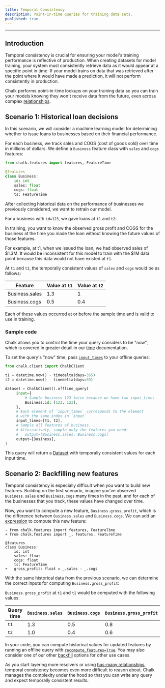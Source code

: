 ```yaml
---
title: Temporal Consistency
description: Point-in-time queries for training data sets.
published: true
---
```



---

## Introduction

Temporal consistency is crucial for ensuring your model's training performance is reflective of production. When
creating datasets for model training, your system must consistently retrieve data as it would appear at a specific point
in time. If your model trains on data that was retrieved after the point where it would have made a prediction, it will
not perform consistently in production.

Chalk performs point-in-time lookups on your training data so you can train your models knowing they won't receive data
from the future, even across complex [relationships](/docs/has-one).

## Scenario 1: Historical loan decisions

In this scenario, we will consider a machine learning model for determining whether to issue loans to businesses based
on their financial performance.

For each business, we track sales and COGS (cost of goods sold) over time in millions of dollars. We define a `Business`
feature class with `sales` and `cogs` features:

```py
from chalk.features import features, FeatureTime

@features
class Business:
    id: int
    sales: float
    cogs: float
    ts: FeatureTime
```

After collecting historical data on the performance of businesses we previously considered, we want to retrain our
model.

For a business with `id=123`, we gave loans at `t1` and `t2`:

<TemporalCorrectnessBusiness />

In training, you want to know the observed gross profit and COGS for the business at the time you made the loan without
knowing the future values of those features.

For example, at t1, when we issued the loan, we had observed sales of $1.3M. It would be inconsistent for this model to
train with the $1M data point because this data would not have existed at `t1`.

At `t1` and `t2`, the temporally consistent values of `sales` and `cogs` would be as follows:

| Feature          | Value at `t1`                                            | Value at `t2`                                             |
| ---------------- | -------------------------------------------------------- | --------------------------------------------------------- |
| Business.sales | <span className="font-mono text-accent-red"> 1.3 </span> | <span className="font-mono text-accent-lime"> 1 </span>   |
| Business.cogs    | <span className="font-mono text-accent-red"> 0.5 </span> | <span className="font-mono text-accent-lime"> 0.4 </span> |

Each of these values occurred at or before the sample time and is valid to use in training.

### Sample code

Chalk allows you to control the time your query considers to be "now", which is covered in greater detail in our
[time](/docs/time#setting-query-time) documentation.

To set the query's "now" time, pass [`input_times`](/api-docs#ChalkClient.offline_query.input_times) to
your offline queries:

```py
from chalk.client import ChalkClient

t1 = datetime.now() - timedelta(days=365)
t2 = datetime.now() - timedelta(days=30)

dataset = ChalkClient().offline_query(
     input={
         # Sample business 123 twice because we have two input_times
         Business.id: [123, 123],
     },
     # Each element of `input_times` corresponds to the element
     # with the same index in `input`
     input_times=[t1, t2],
     # Sample all features of business.
     # Alternatively, sample only the features you need:
     #   output=[Business.sales, Business.cogs]
     output=[Business],
)
```

This query will return a [Dataset](/docs/datasets) with temporally consistent values for each input time.

## Scenario 2: Backfilling new features

Temporal consistency is especially difficult when you want to build new features. Building on the first scenario,
imagine you've observed `Business.sales` and `Business.cogs` many times in the past, and for each of the businesses that
you track, these values have changed over time.

Now, you want to compute a new feature, `Business.gross_profit`, which is the difference between `Business.sales` and
`Business.cogs`. We can add an [expression](/docs/expression) to compute this new feature:

```diff-py
- from chalk.features import features, FeatureTime
+ from chalk.features import _, features, FeatureTime

@features
class Business:
    id: int
    sales: float
    cogs: float
    ts: FeatureTime
+   gross_profit: float = _.sales - _.cogs
```

With the same historical data from the previous scenario, we can determine the correct inputs for computing
`Business.gross_profit`:

<BackfillExample />

`Business.gross_profit` at `t1` and `t2` would be computed with the following values:

| Query time | `Business.sales` | `Business.cogs` | `Business.gross_profit` |
| --- | --- | --- | --- |
| `t1` | <span className="font-mono text-accent-orange"> 1.3 </span> | <span className="font-mono text-accent-purple"> 0.5 </span> | <span className="font-mono"> 0.8 </span> |
| `t2` | <span className="font-mono text-accent-orange"> 1.0 </span> | <span className="font-mono text-accent-purple"> 0.4 </span> | <span className="font-mono"> 0.6 </span> |

In your code, you can compute historical values for updated features by running an offline query with
[`recompute_features=True`](/api-docs#ChalkClient.offline_query.recompute_features). You may also consider one of our
other [backfill](/docs/backfilling-data) options for other use cases.

As you start layering more resolvers or using [has-many relationships](/docs/has-many), temporal consistency becomes even
more difficult to reason about. Chalk manages the complexity under the hood so that you can write any query and expect
temporally consistent results.


